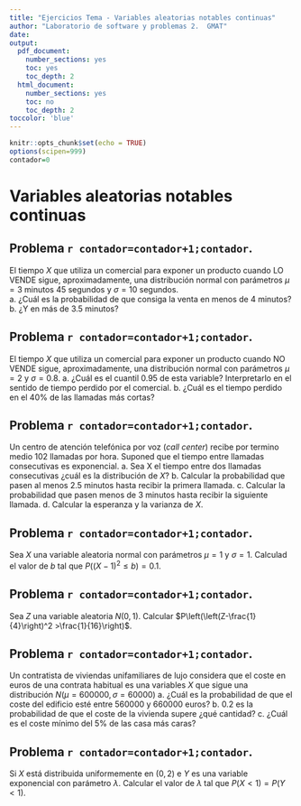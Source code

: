 ```yaml
---
title: "Ejercicios Tema - Variables aleatorias notables continuas"
author: "Laboratorio de software y problemas 2.  GMAT"
date: 
output:
  pdf_document: 
    number_sections: yes
    toc: yes
    toc_depth: 2
  html_document: 
    number_sections: yes
    toc: no
    toc_depth: 2
toccolor: 'blue'
---
```



```r
knitr::opts_chunk$set(echo = TRUE)
options(scipen=999)
contador=0
```

# Variables aleatorias notables continuas


## Problema `r contador=contador+1;contador`.

El tiempo $X$ que utiliza un comercial para exponer un producto cuando LO VENDE sigue, aproximadamente,
una distribución  normal  con parámetros $\mu =3$
minutos  45 segundos y  $\sigma = 10$ segundos.  
    a. ¿Cuál es la probabilidad de que  consiga la venta  en menos de 4 minutos?  
    b. ¿Y en más de 3.5 minutos?
    

## Problema `r contador=contador+1;contador`.

El tiempo $X$ que utiliza un comercial para exponer un producto cuando NO VENDE sigue, aproximadamente, una distribución  normal  con parámetros $\mu=2$ y $\sigma=0.8$.
    a. ¿Cuál  es el cuantil  $0.95$ de esta variable? Interpretarlo en el sentido de tiempo perdido por el comercial.
    b. ¿Cuál es  el tiempo perdido   en el 40\% de las llamadas más cortas?
    

## Problema `r contador=contador+1;contador`.

Un centro de atención telefónica por voz (*call center*) recibe  por termino medio 102 llamadas por hora. Suponed que el tiempo entre llamadas consecutivas es exponencial.
    a. Sea X el tiempo entre dos llamadas consecutivas ¿cuál es la distribución de $X$? 
    b. Calcular la probabilidad que pasen al menos 2.5 minutos hasta recibir la primera llamada.
    c. Calcular la probabilidad que pasen menos de  3 minutos hasta recibir  la siguiente llamada.
    d. Calcular la esperanza y la varianza de $X$.
   


## Problema `r contador=contador+1;contador`.

Sea $X$ una variable aleatoria normal con parámetros $\mu=1$ y
$\sigma=1$. Calculad el valor de $b$ tal que $P\left((X-1)^2\leq b\right)=0.1$.

## Problema `r contador=contador+1;contador`.

 Sea $Z$ una variable aleatoria $N(0,1)$. Calcular
$P\left(\left(Z-\frac{1}{4}\right)^2 >\frac{1}{16}\right)$.


## Problema `r contador=contador+1;contador`.

 Un  contratista de viviendas unifamiliares de lujo   considera que el coste en euros  de una contrata habitual es una variables $X$  que sigue una distribución  $N(\mu=600000,\sigma=60000)$
    a.  ¿Cuál es la probabilidad de que  el coste del edificio esté entre 560000 y 660000 euros?
    b. 0.2 es la probabilidad de que el coste de la vivienda supere ¿qué cantidad?
    c. ¿Cuál es el coste mínimo del  5\% de las casa más caras?
    


## Problema `r contador=contador+1;contador`.

Si $X$ está distribuida uniformemente en $(0,2)$ e $Y$ es una variable exponencial con parámetro $\lambda$. Calcular el valor de $\lambda$ tal que $P(X<1)=P(Y<1)$. 




